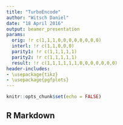 ```yaml
---
title: "TurboEncode"
author: "Witsch Daniel"
date: "18 April 2016"
output: beamer_presentation
params:
  orig: !r c(1,1,1,0,0,0,0,0,0,0,0)
  interl: !r c(1,1,0,0,0)
  parity1: !r c(1,1,1,1,1)
  parity2: !r c(1,1,1,1,1)
  result: !r c(1,1,1,1,1,1,0,0,0,0,0,0,0)
header-includes:
- \usepackage{tikz}
- \usepackage{pgfplots}
---
```


```r
knitr::opts_chunk$set(echo = FALSE)
```

## R Markdown

\begin{center}
\begin{tikzpicture}[scale=0.4,font=\tiny]
\draw (0, 0) rectangle (18, 12);
%\draw (6, 2) rectangle (11, 4);
%\draw (6, 7) rectangle (11, 9);
%\draw (1, 5) rectangle (5, 6);
\draw (14, 7) rectangle (15, 11);
\node[draw] at (8.5, 8) {Kodierer 1};
\node[draw] at (3, 5.5) {Interleaver};
\node[draw] at (8.5, 3) {Kodierer 2};
\draw [->] (-2, 10) node [overlay,draw, above left] {`r params$orig`} -- (3, 10) -- (3,6);
\draw [->] (3, 10) -- (14, 10);
\draw [->] (-2, 10) -- (3, 10) -- (3,6);
\draw [->] (3, 5) -- (3, 3) node [below](interlStart) {} -- (6, 3);
\draw [->] (3, 8) -- (6, 8); 
\draw [->] (11, 8) -- (12, 8) -- (12, 9)  node [above](Kodierer1Start) {} -- (14, 9); 
\draw [->] (11, 3) -- (13, 3) node [below](Kodierer2Start) {} -- (13, 8) -- (14, 8);
\draw [->] (15, 9) -- (20, 9) node [overlay,draw, above right] {`r params$result`};

\uncover<2->{\node [draw] (interlEnd) at (3, -1) {`r params$interl`};}
\uncover<3->{\node [draw] (Kodierer1End) at (12, 13) {`r params$parity1`};}
\uncover<4->{\node [draw] (Kodierer2End) at (13, -1) {`r params$parity2`};}
\draw [<-, red] (interlStart) -- (interlEnd);
\draw [<-, red] (Kodierer1Start) -- (Kodierer1End);
\draw [<-, red] (Kodierer2Start) -- (Kodierer2End);
\end{tikzpicture}
\end{center}
